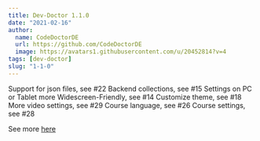 ```yaml
---
title: Dev-Doctor 1.1.0
date: "2021-02-16"
author:
  name: CodeDoctorDE
  url: https://github.com/CodeDoctorDE
  image: https://avatars1.githubusercontent.com/u/20452814?v=4
tags: [dev-doctor]
slug: "1-1-0"
---
```


Support for json files, see #22
Backend collections, see #15
Settings on PC or Tablet more Widescreen-Friendly, see #14
Customize theme, see #18
More video settings, see #29
Course language, see #26
Course settings, see #28

See more [here](https://github.com/LinwoodCloud/dev_doctor/releases/tag/1.1.0)
